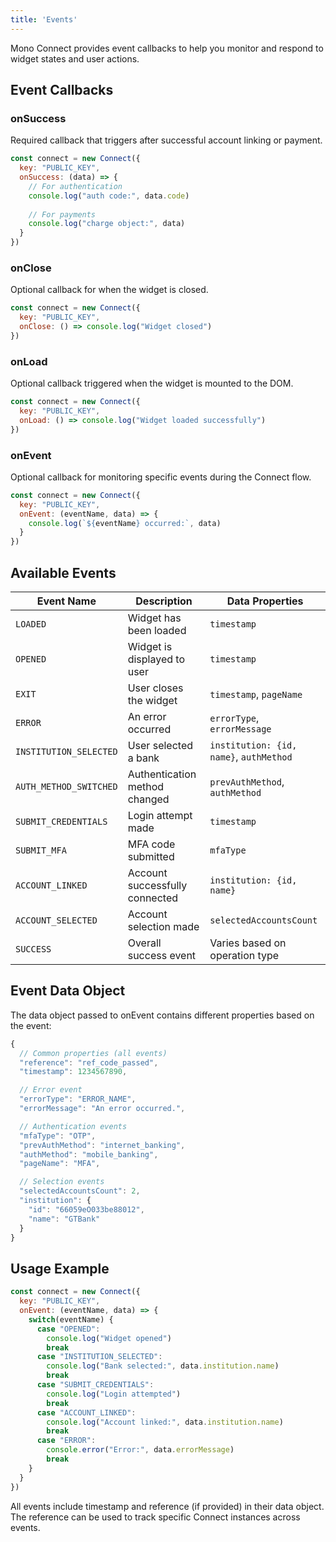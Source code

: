 ```yaml
---
title: 'Events'
---
```


Mono Connect provides event callbacks to help you monitor and respond to widget states and user actions.

## Event Callbacks

### onSuccess

Required callback that triggers after successful account linking or payment.

```javascript
const connect = new Connect({
  key: "PUBLIC_KEY",
  onSuccess: (data) => {
    // For authentication
    console.log("auth code:", data.code)
    
    // For payments
    console.log("charge object:", data)
  }
})
```

### onClose

Optional callback for when the widget is closed.

```javascript
const connect = new Connect({
  key: "PUBLIC_KEY",
  onClose: () => console.log("Widget closed")
})
```

### onLoad

Optional callback triggered when the widget is mounted to the DOM.

```javascript
const connect = new Connect({
  key: "PUBLIC_KEY",
  onLoad: () => console.log("Widget loaded successfully")
})
```

### onEvent

Optional callback for monitoring specific events during the Connect flow.

```javascript
const connect = new Connect({
  key: "PUBLIC_KEY",
  onEvent: (eventName, data) => {
    console.log(`${eventName} occurred:`, data)
  }
})
```

## Available Events

| Event Name | Description | Data Properties |
|------------|-------------|-----------------|
| `LOADED` | Widget has been loaded | `timestamp` |
| `OPENED` | Widget is displayed to user | `timestamp` |
| `EXIT` | User closes the widget | `timestamp`, `pageName` |
| `ERROR` | An error occurred | `errorType`, `errorMessage` |
| `INSTITUTION_SELECTED` | User selected a bank | `institution: {id, name}`, `authMethod` |
| `AUTH_METHOD_SWITCHED` | Authentication method changed | `prevAuthMethod`, `authMethod` |
| `SUBMIT_CREDENTIALS` | Login attempt made | `timestamp` |
| `SUBMIT_MFA` | MFA code submitted | `mfaType` |
| `ACCOUNT_LINKED` | Account successfully connected | `institution: {id, name}` |
| `ACCOUNT_SELECTED` | Account selection made | `selectedAccountsCount` |
| `SUCCESS` | Overall success event | Varies based on operation type |

## Event Data Object

The data object passed to onEvent contains different properties based on the event:

```javascript
{
  // Common properties (all events)
  "reference": "ref_code_passed",
  "timestamp": 1234567890,

  // Error event
  "errorType": "ERROR_NAME",
  "errorMessage": "An error occurred.",

  // Authentication events
  "mfaType": "OTP",
  "prevAuthMethod": "internet_banking",
  "authMethod": "mobile_banking",
  "pageName": "MFA",

  // Selection events
  "selectedAccountsCount": 2,
  "institution": {
    "id": "66059eO033be88012",
    "name": "GTBank"
  }
}
```

## Usage Example

```javascript
const connect = new Connect({
  key: "PUBLIC_KEY",
  onEvent: (eventName, data) => {
    switch(eventName) {
      case "OPENED":
        console.log("Widget opened")
        break
      case "INSTITUTION_SELECTED":
        console.log("Bank selected:", data.institution.name)
        break
      case "SUBMIT_CREDENTIALS":
        console.log("Login attempted")
        break
      case "ACCOUNT_LINKED":
        console.log("Account linked:", data.institution.name)
        break
      case "ERROR":
        console.error("Error:", data.errorMessage)
        break
    }
  }
})
```

<Note>
All events include timestamp and reference (if provided) in their data object. The reference can be used to track specific Connect instances across events.
</Note>